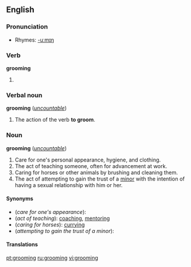 ==English==

===Pronunciation===
*Rhymes: [[Rhymes:English:-uːmɪŋ|-uːmɪŋ]]

===Verb===
'''grooming'''

# {{present participle of|[[groom]]}}

===Verbal noun===
{{rfc-header|Verbal noun}}
'''grooming''' (''[[uncountable]]'')

# The action of the verb '''to groom'''.

===Noun===
'''grooming''' (''[[uncountable]]'')

# Care for one's personal appearance, hygiene, and clothing.
# The act of teaching someone, often for advancement at work.
# Caring for horses or other animals by brushing and cleaning them.
# The act of attempting to gain the trust of a [[minor]] with the intention of having a sexual relationship with him or her.

====Synonyms====
*(''care for one's appearance''):
*(''act of teaching''): [[coaching]], [[mentoring]]
*(''caring for horses''): [[curry]]ing
*(''attempting to gain the trust of a minor''):

====Translations====

{{trans-top|care for one's appearance}}

{{trans-mid}}
{{trans-bottom}}

{{trans-top|act of teaching}}
{{trans-mid}}
{{trans-bottom}}

{{trans-top|caring for horses}}
{{trans-mid}}
{{trans-bottom}}

{{trans-top|attempting to gain the trust of a minor}}
{{trans-mid}}
{{trans-bottom}}

[[pt:grooming]]
[[ru:grooming]]
[[vi:grooming]]